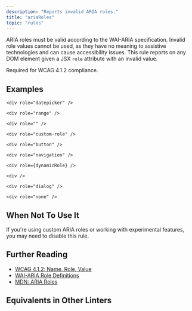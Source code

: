 ```yaml
---
description: "Reports invalid ARIA roles."
title: "ariaRoles"
topic: "rules"
---
```



<RuleSummary plugin="jsx" rule="ariaRoles" />

ARIA roles must be valid according to the WAI-ARIA specification.
Invalid role values cannot be used, as they have no meaning to assistive technologies and can cause accessibility issues.
This rule reports on any DOM element given a JSX `role` attribute with an invalid value.

Required for WCAG 4.1.2 compliance.

## Examples

<Tabs>
<TabItem label="❌ Incorrect">

```tsx
<div role="datepicker" />
```

```tsx
<div role="range" />
```

```tsx
<div role="" />
```

```tsx
<div role="custom-role" />
```

</TabItem>
<TabItem label="✅ Correct">

```tsx
<div role="button" />
```

```tsx
<div role="navigation" />
```

```tsx
<div role={dynamicRole} />
```

```tsx
<div />
```

```tsx
<div role="dialog" />
```

```tsx
<div role="none" />
```

</TabItem>
</Tabs>

## When Not To Use It

If you're using custom ARIA roles or working with experimental features, you may need to disable this rule.

## Further Reading

- [WCAG 4.1.2: Name, Role, Value](https://www.w3.org/WAI/WCAG21/Understanding/name-role-value)
- [WAI-ARIA Role Definitions](https://www.w3.org/TR/wai-aria/#role_definitions)
- [MDN: ARIA Roles](https://developer.mozilla.org/en-US/docs/Web/Accessibility/ARIA/Roles)

## Equivalents in Other Linters

<RuleEquivalents pluginId="jsx" ruleId="ariaRoles" />
